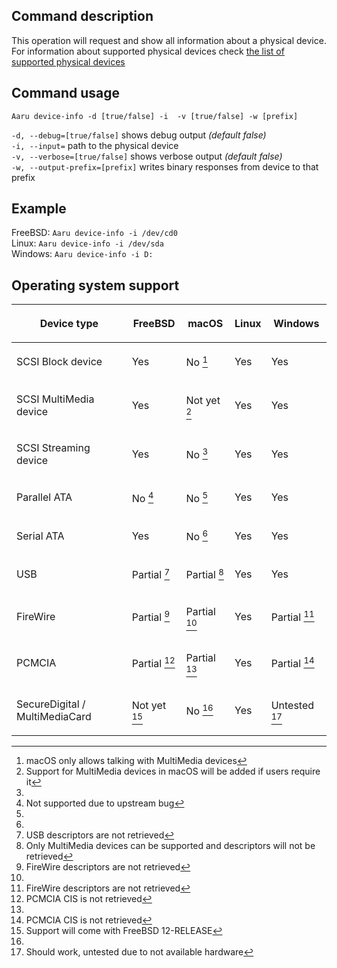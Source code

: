 ==Command description==
This operation will request and show all information about a physical device. For information about supported physical devices check [[Supported-devices|the list of supported physical devices]]

==Command usage==
<code>Aaru device-info -d [true/false] -i <device> -v [true/false] -w [prefix]</code>

<code>-d, --debug=[true/false]</code> shows debug output ''(default false)''<br />
<code>-i, --input=<dump></code> path to the physical device<br />
<code>-v, --verbose=[true/false]</code> shows verbose output ''(default false)''<br />
<code>-w, --output-prefix=[prefix]</code> writes binary responses from device to that prefix  

==Example==
FreeBSD: <code>Aaru device-info -i /dev/cd0</code><br />
Linux: <code>Aaru device-info -i /dev/sda</code><br />
Windows: <code>Aaru device-info -i D:</code><br />

==Operating system support==
{|
! Device type
! FreeBSD
! macOS
! Linux
! Windows
|-
| SCSI Block device
| Yes
| No <ref name="macOS permissions">macOS only allows talking with MultiMedia devices</ref>
| Yes
| Yes
|-
| SCSI MultiMedia device
| Yes
| Not yet <ref name="macOS users">Support for MultiMedia devices in macOS will be added if users require it</ref>
| Yes
| Yes
|-
| SCSI Streaming device
| Yes
| No <ref name="macOS permissions"/>
| Yes
| Yes
|-
| Parallel ATA
| No <ref name="FreeBSD bug">Not supported due to upstream bug</ref>
| No <ref name="macOS permissions"/>
| Yes
| Yes
|-
| Serial ATA
| Yes
| No <ref name="macOS permissions"/>
| Yes
| Yes
|-
| USB
| Partial <ref name="usb">USB descriptors are not retrieved</ref>
| Partial <ref name="macOS">Only MultiMedia devices can be supported and descriptors will not be retrieved</ref>
| Yes
| Yes
|-
| FireWire
| Partial <ref name="firewire">FireWire descriptors are not retrieved</ref>
| Partial <ref name="macOS"/>
| Yes
| Partial <ref name="firewire">FireWire descriptors are not retrieved</ref>
|-
| PCMCIA
| Partial <ref name="pcmcia">PCMCIA CIS is not retrieved</ref>
| Partial <ref name="macOS"/>
| Yes
| Partial <ref name="pcmcia">PCMCIA CIS is not retrieved</ref>
|-
| SecureDigital / MultiMediaCard
| Not yet <ref name="FreeBSD sd">Support will come with FreeBSD 12-RELEASE</ref>
| No <ref name="macOS permissions"/>
| Yes
| Untested <ref name="Windows sd">Should work, untested due to not available hardware</ref>
|}

<references/>
